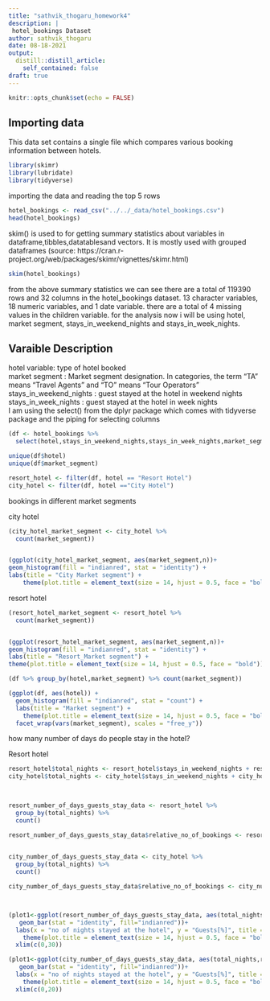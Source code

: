 ```yaml
---
title: "sathvik_thogaru_homework4"
description: |
 hotel_bookings Dataset
author: sathvik_thogaru
date: 08-18-2021
output:
  distill::distill_article:
    self_contained: false
draft: true
---
```



```r
knitr::opts_chunk$set(echo = FALSE)
```

## Importing data
This data set contains a single file which compares various booking information between hotels.

```r
library(skimr)
library(lubridate)
library(tidyverse)
```

importing the data and reading the top 5 rows 

```r
hotel_bookings <- read_csv("../../_data/hotel_bookings.csv")
head(hotel_bookings)
```


skim() is used to for getting summary statistics about variables in dataframe,tibbles,datatablesand vectors. It is mostly used with grouped dataframes
(source: https://cran.r-project.org/web/packages/skimr/vignettes/skimr.html)


```r
skim(hotel_bookings)
```

from the above summary statistics we can see there are a total of 119390 rows and 32 columns in the hotel_bookings dataset. 13 character variables, 18 numeric variables, and 1 date variable. there are a total of 4 missing values in the children variable. for the analysis now i will be using hotel, market segment, stays_in_weekend_nights and stays_in_week_nights.

## Varaible Description

hotel variable: type of hotel booked\
market segment : Market segment designation. In categories, the term “TA” means “Travel Agents” and “TO” means “Tour Operators”\
stays_in_weekend_nights : guest stayed at the hotel in weekend nights\
stays_in_week_nights : guest stayed at the hotel in week nights\
I am using the select() from the dplyr package which comes with tidyverse package and the piping for selecting columns


```r
(df <- hotel_bookings %>% 
  select(hotel,stays_in_weekend_nights,stays_in_week_nights,market_segment))
```

```r
unique(df$hotel)
unique(df$market_segment)
```

```r
resort_hotel <- filter(df, hotel == "Resort Hotel") 
city_hotel <- filter(df, hotel =="City Hotel") 
```


bookings in different market segments



city hotel

```r
(city_hotel_market_segment <- city_hotel %>% 
  count(market_segment))


(ggplot(city_hotel_market_segment, aes(market_segment,n))+
geom_histogram(fill = "indianred", stat = "identity") + 
labs(title = "City Market segment") + 
    theme(plot.title = element_text(size = 14, hjust = 0.5, face = "bold")))
```

resort hotel

```r
(resort_hotel_market_segment <- resort_hotel %>% 
  count(market_segment))


(ggplot(resort_hotel_market_segment, aes(market_segment,n))+
geom_histogram(fill = "indianred", stat = "identity") + 
labs(title = "Resort_Market segment") + 
theme(plot.title = element_text(size = 14, hjust = 0.5, face = "bold")))
```


```r
(df %>% group_by(hotel,market_segment) %>% count(market_segment))
```

```r
(ggplot(df, aes(hotel)) + 
  geom_histogram(fill = "indianred", stat = "count") + 
  labs(title = "Market segment") + 
    theme(plot.title = element_text(size = 14, hjust = 0.5, face = "bold"))+
  facet_wrap(vars(market_segment), scales = "free_y"))
```


how many number of days do people stay in the hotel?

Resort hotel

```r

resort_hotel$total_nights <- resort_hotel$stays_in_weekend_nights + resort_hotel$stays_in_week_nights
city_hotel$total_nights <- city_hotel$stays_in_weekend_nights + city_hotel$stays_in_week_nights


  
resort_number_of_days_guests_stay_data <- resort_hotel %>% 
  group_by(total_nights) %>% 
  count()

resort_number_of_days_guests_stay_data$relative_no_of_bookings <- resort_number_of_days_guests_stay_data$n/sum(resort_number_of_days_guests_stay_data$n)*100

  
city_number_of_days_guests_stay_data <- city_hotel %>% 
  group_by(total_nights) %>% 
  count()

city_number_of_days_guests_stay_data$relative_no_of_bookings <- city_number_of_days_guests_stay_data$n/sum(city_number_of_days_guests_stay_data$n)*100




```

```r
(plot1<-ggplot(resort_number_of_days_guests_stay_data, aes(total_nights,relative_no_of_bookings))+
   geom_bar(stat = "identity", fill="indianred"))+
  labs(x = "no of nights stayed at the hotel", y = "Guests[%]", title = "length of stay at the resort hotel")+
    theme(plot.title = element_text(size = 14, hjust = 0.5, face = "bold"))+
  xlim(c(0,30))


```




```r
(plot1<-ggplot(city_number_of_days_guests_stay_data, aes(total_nights,relative_no_of_bookings))+
   geom_bar(stat = "identity", fill="indianred"))+
  labs(x = "no of nights stayed at the hotel", y = "Guests[%]", title = "length of stay at the city hotel")+
    theme(plot.title = element_text(size = 14, hjust = 0.5, face = "bold"))+
  xlim(c(0,20))
```





















